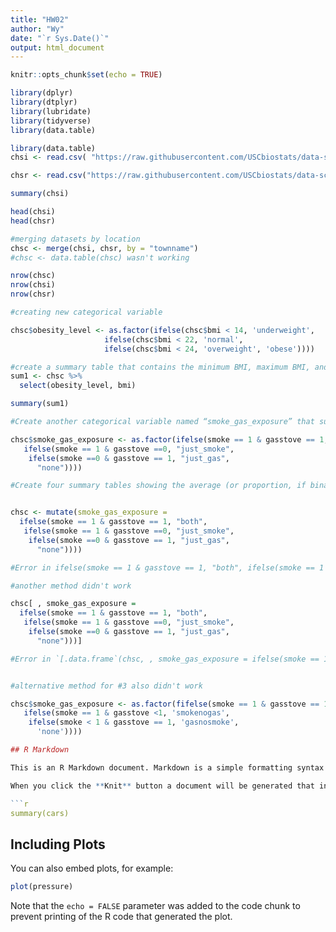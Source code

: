 ```yaml
---
title: "HW02"
author: "Wy"
date: "`r Sys.Date()`"
output: html_document
---
```


```r
knitr::opts_chunk$set(echo = TRUE)
```

```r
library(dplyr)
library(dtplyr)
library(lubridate)
library(tidyverse)
library(data.table)

```

```r
library(data.table)
chsi <- read.csv( "https://raw.githubusercontent.com/USCbiostats/data-science-data/master/01_chs/chs_individual.csv")

chsr <- read.csv("https://raw.githubusercontent.com/USCbiostats/data-science-data/master/01_chs/chs_regional.csv")
```

```r
summary(chsi)

head(chsi)
head(chsr)
```
```r
#merging datasets by location
chsc <- merge(chsi, chsr, by = "townname")
#chsc <- data.table(chsc) wasn't working

nrow(chsc)
nrow(chsi)
nrow(chsr)
```


```r
#creating new categorical variable 

chsc$obesity_level <- as.factor(ifelse(chsc$bmi < 14, 'underweight',
                     ifelse(chsc$bmi < 22, 'normal', 
                     ifelse(chsc$bmi < 24, 'overweight', 'obese'))))

```


```r
#create a summary table that contains the minimum BMI, maximum BMI, and the total number of observations per category.
sum1 <- chsc %>%
  select(obesity_level, bmi)

summary(sum1)

```



```r
#Create another categorical variable named “smoke_gas_exposure” that summarizes “Second Hand Smoke” and “Gas Stove.” The variable should have four categories in total.

chsc$smoke_gas_exposure <- as.factor(ifelse(smoke == 1 & gasstove == 1, "both", 
   ifelse(smoke == 1 & gasstove ==0, "just_smoke", 
    ifelse(smoke ==0 & gasstove == 1, "just_gas",
      "none"))))

```


```r
#Create four summary tables showing the average (or proportion, if binary) and sd of “Forced expiratory volume in 1 second (ml)” and asthma indicator by town, sex, obesity level, and “smoke_gas_exposure.”


chsc <- mutate(smoke_gas_exposure =
  ifelse(smoke == 1 & gasstove == 1, "both", 
   ifelse(smoke == 1 & gasstove ==0, "just_smoke", 
    ifelse(smoke ==0 & gasstove == 1, "just_gas",
      "none"))))

#Error in ifelse(smoke == 1 & gasstove == 1, "both", ifelse(smoke == 1 & : object 'smoke' not found

```


```r

#another method didn't work

chsc[ , smoke_gas_exposure =
  ifelse(smoke == 1 & gasstove == 1, "both", 
   ifelse(smoke == 1 & gasstove ==0, "just_smoke", 
    ifelse(smoke ==0 & gasstove == 1, "just_gas",
      "none")))]

#Error in `[.data.frame`(chsc, , smoke_gas_exposure = ifelse(smoke == 1 &  : unused argument (smoke_gas_exposure = ifelse(smoke == 1 & gasstove == 1, "both", ifelse(smoke == 1 & gasstove == 0, "just_smoke", ifelse(smoke == 0 & gasstove == 1, "just_gas", "none"))))


#alternative method for #3 also didn't work

chsc$smoke_gas_exposure <- as.factor(fifelse(smoke == 1 & gasstove == 1, "smokandgas", 
   ifelse(smoke == 1 & gasstove <1, 'smokenogas', 
    ifelse(smoke < 1 & gasstove == 1, 'gasnosmoke',
      'none'))))
```
































```r

 

## R Markdown

This is an R Markdown document. Markdown is a simple formatting syntax for authoring HTML, PDF, and MS Word documents. For more details on using R Markdown see <http://rmarkdown.rstudio.com>.

When you click the **Knit** button a document will be generated that includes both content as well as the output of any embedded R code chunks within the document. You can embed an R code chunk like this:

```r
summary(cars)
```

## Including Plots

You can also embed plots, for example:

```r
plot(pressure)
```

Note that the `echo = FALSE` parameter was added to the code chunk to prevent printing of the R code that generated the plot.
